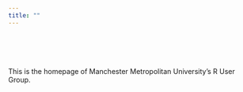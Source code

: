 ```yaml
---
title: ""
---
```


<br>
<br>
<br>
<br>
This is the homepage of Manchester Metropolitan University's R User Group.